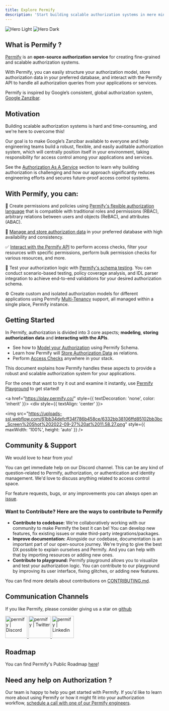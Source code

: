 ```yaml
---
title: Explore Permify 
description: 'Start building scalable authorization systems in mere minutes.'
---
```


<img
  className="block dark:hidden"
  src="https://user-images.githubusercontent.com/34595361/196884110-147862c9-3657-4f07-831c-3e0d0e39eccf.png"
  alt="Hero Light"
/>
<img
  className="hidden dark:block"
  src="https://user-images.githubusercontent.com/34595361/196884110-147862c9-3657-4f07-831c-3e0d0e39eccf.png"
  alt="Hero Dark"
/>

## What is Permify ?

[Permify](https://github.com/Permify/permify) is an **open-source authorization service** for creating fine-grained and scalable authorization systems.

With Permify, you can easily structure your authorization model, store authorization data in your preferred database, and interact with the Permify API to handle all authorization queries from your applications or services.

Permify is inspired by Google’s consistent, global authorization system, [Google Zanzibar](https://permify.co/post/google-zanzibar-in-a-nutshell/).

## Motivation

Building scalable authorization systems is hard and time-consuming, and we're here to overcome this!

Our goal is to make Google’s Zanzibar available to everyone and help engineering teams build a robust, flexible, and easily auditable authorization system, which will centrally position itself in your environment, taking responsibility for access control among your applications and services.

See the [Authorization As A Service](./authorization-service) section to learn why building authorization is challenging and how our approach significantly reduces engineering efforts and secures future-proof access control systems.

## With Permify, you can:

🔮 Create permissions and policies using [Permify's flexible authorization language](../getting-started/modeling) that is compatible with traditional roles and permissions (RBAC), arbitrary relations between users and objects (ReBAC), and attributes (ABAC).

🔐 [Manage and store authorization data](../getting-started/sync-data) in your preferred database with high availability and consistency.

✅ [Interact with the Permify API](../getting-started/enforcement) to perform access checks, filter your resources with specific permissions, perform bulk permission checks for various resources, and more.

🧪 Test your authorization logic with [Permify's schema testing](../getting-started/testing). You can conduct scenario-based testing, policy coverage analysis, and IDL parser integration to achieve end-to-end validations for your desired authorization schema.

⚙️ Create custom and isolated authorization models for different applications using Permify [Multi-Tenancy](../use-cases/multi-tenancy) support, all managed within a single place, Permify instance.

## Getting Started

In Permify, authorization is divided into 3 core aspects; **modeling**, **storing authorization data** and **interacting with the APIs**.  

- See how to [Model your Authorization] using Permify Schema.
- Learn how Permify will [Store Authorization Data] as relations.
- Perform [Access Checks] anywhere in your stack.

[Model your Authorization]: ../getting-started/modeling
[Store Authorization Data]: ../getting-started/sync-data
[Access Checks]: ../getting-started/enforcement

This document explains how Permify handles these aspects to provide a robust and scalable authorization system for your applications. 

For the ones that want to try it out and examine it instantly, use [Permify Playground](https://play.permify.co/) to get started!

 <a href="https://play.permify.co/" style={{ textDecoration: 'none', color: 'inherit' }}>
    <div style={{ textAlign: 'center' }}>
      <div>
        <img src="https://uploads-ssl.webflow.com/61bb34defcff34f786b458ce/6332bb38106ffd85102bb3bc_Screen%20Shot%202022-09-27%20at%2011.58.27.png" style={{ maxWidth: '100%', height: 'auto' }} />
      </div>
    </div>
  </a>

## Community & Support

We would love to hear from you!

You can get immediate help on our Discord channel. This can be any kind of question-related to Permify, authorization, or authentication and identity management. We'd love to discuss anything related to access control space.

For feature requests, bugs, or any improvements you can always open an [issue](https://github.com/permify/permify/issues). 

### Want to Contribute? Here are the ways to contribute to Permify

* **Contribute to codebase:** We're collaboratively working with our community to make Permify the best it can be! You can develop new features, fix existing issues or make third-party integrations/packages. 
* **Improve documentation:** Alongside our codebase, documentation is an important part of our open-source journey. We're trying to give the best DX possible to explain ourselves and Permify. And you can help with that by importing resources or adding new ones.
* **Contribute to playground:** Permify playground allows you to visualize and test your authorization logic. You can contribute to our playground by improving its user interface, fixing glitches, or adding new features.

You can find more details about contributions on [CONTRIBUTING.md](https://github.com/Permify/permify/blob/master/CONTRIBUTING.md).

## Communication Channels

If you like Permify, please consider giving us a star on [github](https://github.com/permify/permify)

<div style={{ display: 'flex', borderBottom: 'none'}}>
  <a href="https://discord.gg/n6KfzYxhPp" style={{borderBottom: 'none'}}>
    <img style={{pointerEvents: "none"}} height="70px" width="70px" alt="permify | Discord" src="https://user-images.githubusercontent.com/39353278/187209316-3d01a799-c51b-4eaa-8f52-168047078a14.png" />
  </a>
  <a href="https://twitter.com/GetPermify" style={{borderBottom: 'none'}}>
    <img style={{pointerEvents: "none"}} height="70px" width="70px" alt="permify | Twitter" src="https://user-images.githubusercontent.com/39353278/187209323-23f14261-d406-420d-80eb-1aa707a71043.png"/>
  </a>
  <a href="https://www.linkedin.com/company/permifyco" style={{borderBottom: 'none'}}>
    <img style={{pointerEvents: "none"}} height="70px" width="70px" alt="permify | Linkedin" src="https://user-images.githubusercontent.com/39353278/187209321-03293a24-6f63-4321-b362-b0fc89fdd879.png" />
  </a>
</div>


## Roadmap

You can find Permify's Public Roadmap [here](https://github.com/orgs/Permify/projects/1)!

## Need any help on Authorization ?

Our team is happy to help you get started with Permify. If you'd like to learn more about using Permify or how it might fit into your authorization workflow, [schedule a call with one of our Permify engineers](https://calendly.com/d/cj79-kyf-b4z).

